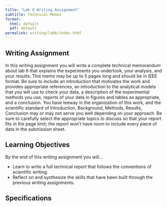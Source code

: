 ```yaml
---
title: "Lab 6 Writing Assignment"
subtitle: Technical Memos
format:
  html: default
  pdf: default
permalink: writing/lab6/index.html
---
```


## Writing Assignment

In this writing assignment you will write a complete technical memorandum about lab 6 that explains the experiments you undertook, your analysis, and your results.
This memo may be up to 5 pages long and should be in IEEE format.
Be sure to include an introduction that motivates the work and provides appropriate references, an introduction to the analytical models that you will use to check your data, a description of the experimental methods you use, reports of your data in figures and tables as appropriate, and a conclusion.
You have leeway in the organization of this work, and the scientific standard of Introduction, Background, Methods, Results, Conclusion may or may not serve you well depending on your approach.
Be sure to carefully select the appropriate topics to discuss so that your report fits in the page limit; the report won't have room to include every piece of data in the submission sheet. 

## Learning Objectives

By the end of this writing assignment you will...

- Learn to write a full technical report that follows the conventions of scientific writing.
- Reflect on and synthesize the skills that have been built through the previous writing assignments.

<!-- ## Required Resources

- [ ]  -->

## Specifications